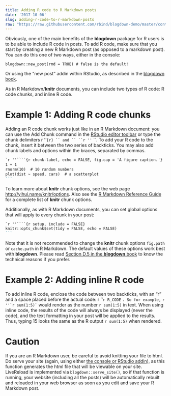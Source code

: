 ```yaml
---
title: Adding R code to R Markdown posts
date: '2017-10-06'
slug: adding-r-code-to-r-markdown-posts
raw: "https://raw.githubusercontent.com/rbind/blogdown-demo/master/content/post/2017-10-06-adding-r-code-to-r-markdown-posts.Rmd"
---
```


Obviously, one of the main benefits of the **blogdown** package for R users is to be able to include R code in posts. To add R code, make sure that you start by creating a new R Markdown post (as opposed to a markdown post). You can do this one of two ways, either in the console:

```
blogdown::new_post(rmd = TRUE) # false is the default!
```

Or using the "new post" addin within RStudio, as described in the [blogdown book](https://bookdown.org/yihui/blogdown/rstudio-ide.html).


As in R Markdown/**knitr** documents, you can include two types of R code: R code chunks, and inline R code.

# Example 1: Adding R code chunks

Adding an R code chunk works just like in an R Markdown document: you can use the Add Chunk command in the [RStudio editor toolbar](http://rmarkdown.rstudio.com/lesson-3.html) or type the chunk delimiters `` ``r ''```{r} `` and `` ``r ''``` ``. To add your R code to the chunk, insert it between the two series of backticks. You may also add chunk labels and options within the braces, separated by commas. 

````markdown
`r ''````{r chunk-label, echo = FALSE, fig.cap = 'A figure caption.'}
1 + 1
rnorm(10)  # 10 random numbers
plot(dist ~ speed, cars)  # a scatterplot
```
````

To learn more about **knitr** chunk options, see the web page <http://yihui.name/knitr/options>. Also see the [R Markdown Reference Guide](https://www.rstudio.com/wp-content/uploads/2015/03/rmarkdown-reference.pdf) for a complete list of **knitr** chunk options.

Additionally, as with R Markdown documents, you can set global options that will apply to every chunk in your post:

````markdown
`r ''````{r setup, include = FALSE}
knitr::opts_chunk$set(tidy = FALSE, echo = FALSE)
```
````

Note that it is not recommended to change the **knitr** chunk options `fig.path` or `cache.path` in R Markdown. The default values of these options work best with **blogdown**. Please read [Section D.5 in the **blogdown** book](https://bookdown.org/yihui/blogdown/dep-path.html#dep-path) to know the technical reasons if you prefer.

# Example 2: Adding inline R code

To add inline R code, enclose the code between two backticks, with an "r" and a space placed before the actual code: `` ``r ''`r R_CODE` ``. So for example, `` ``r ''`r sum(1:5)` `` would render as the number `r sum(1:5)` in text. When using inline code, the results of the code will always be displayed (never the code), and the text formatting in your post will be applied to the results. Thus, typing 15 looks the same as the R output `r sum(1:5)` when rendered.

# Caution

If you are an R Markdown user, be careful to avoid knitting your file to html. Do serve your site (again, using either [the console or RStudio addin](https://bookdown.org/yihui/blogdown/rstudio-ide.html)), as this function generates the html file that will be viewable on your site. LiveReload is implemented via `blogdown::serve_site()`, so if that function is running, your website (including all the posts) will be automatically rebuilt and reloaded in your web browser as soon as you edit and save your R Markdown post.



